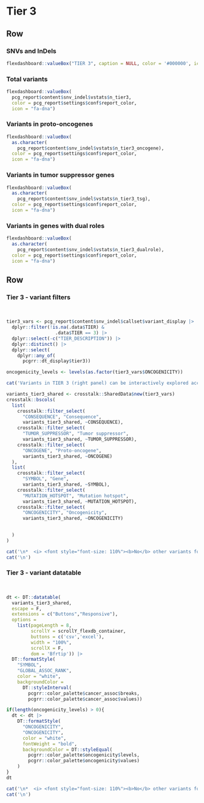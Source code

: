 Tier 3 {data-navmenu="SNVs and InDels"}
================================================================== 

Row
-------------------------------------

### SNVs and InDels

```r
flexdashboard::valueBox("TIER 3", caption = NULL, color = '#000000', icon = NULL)
```

### Total variants

```r
flexdashboard::valueBox(
  pcg_report$content$snv_indel$vstats$n_tier3, 
  color = pcg_report$settings$conf$report_color, 
  icon = "fa-dna")
```

### Variants in proto-oncogenes

```r
flexdashboard::valueBox(
  as.character(
    pcg_report$content$snv_indel$vstats$n_tier3_oncogene), 
  color = pcg_report$settings$conf$report_color, 
  icon = "fa-dna")
```


### Variants in tumor suppressor genes

```r
flexdashboard::valueBox(
  as.character(
    pcg_report$content$snv_indel$vstats$n_tier3_tsg), 
  color = pcg_report$settings$conf$report_color, 
  icon = "fa-dna")
```

### Variants in genes with dual roles

```r
flexdashboard::valueBox(
  as.character(
    pcg_report$content$snv_indel$vstats$n_tier3_dualrole), 
  color = pcg_report$settings$conf$report_color, 
  icon = "fa-dna")
```


Row
-----------------------------------------------------

### Tier 3 - variant filters {data-padding=15 data-width=250}

<br>

```r

tier3_vars <- pcg_report$content$snv_indel$callset$variant_display |>
  dplyr::filter(!is.na(.data$TIER) & 
                  .data$TIER == 3) |>
  dplyr::select(-c("TIER_DESCRIPTION")) |>
  dplyr::distinct() |>
  dplyr::select(
    dplyr::any_of(
      pcgrr::dt_display$tier3))

oncogenicity_levels <- levels(as.factor(tier3_vars$ONCOGENICITY))

cat('Variants in TIER 3 (right panel) can be interactively explored according to various criteria\n:')

variants_tier3_shared <- crosstalk::SharedData$new(tier3_vars)
crosstalk::bscols(
  list(
    crosstalk::filter_select(
      "CONSEQUENCE", "Consequence", 
      variants_tier3_shared, ~CONSEQUENCE),
    crosstalk::filter_select(
      "TUMOR_SUPPRESSOR", "Tumor suppressor", 
      variants_tier3_shared, ~TUMOR_SUPPRESSOR),
    crosstalk::filter_select(
      "ONCOGENE", "Proto-oncogene", 
      variants_tier3_shared, ~ONCOGENE)
  ),
  list(
    crosstalk::filter_select(
      "SYMBOL", "Gene", 
      variants_tier3_shared, ~SYMBOL),
    crosstalk::filter_select(
      "MUTATION_HOTSPOT", "Mutation hotspot", 
      variants_tier3_shared, ~MUTATION_HOTSPOT),
    crosstalk::filter_select(
      "ONCOGENICITY", "Oncogenicity", 
      variants_tier3_shared, ~ONCOGENICITY)

    
  )
)

```


```r
cat('\n*  <i> <font style="font-size: 110%"><b>No</b> other variants found in proto-oncogenes or tumor suppressor genes.</font></i>', sep = '\n')
cat('\n')
```


### Tier 3  - variant datatable {data-padding=15}

<br>


```r

dt <- DT::datatable(
  variants_tier3_shared, 
  escape = F,
  extensions = c("Buttons","Responsive"), 
  options = 
    list(pageLength = 8, 
         scrollY = scrollY_flexdb_container, 
         buttons = c('csv','excel'), 
         width = "100%",
         scrollX = F,
         dom = 'Bfrtip')) |>
  DT::formatStyle(
    "SYMBOL",
    "GLOBAL_ASSOC_RANK", 
    color = "white", 
    backgroundColor = 
      DT::styleInterval(
        pcgrr::color_palette$cancer_assoc$breaks, 
        pcgrr::color_palette$cancer_assoc$values))

if(length(oncogenicity_levels) > 0){
  dt <- dt |>
    DT::formatStyle(
      "ONCOGENICITY",
      "ONCOGENICITY",
      color = "white", 
      fontWeight = "bold",
      backgroundColor = DT::styleEqual(
        pcgrr::color_palette$oncogenicity$levels,
        pcgrr::color_palette$oncogenicity$values)
    )
}
dt

```

```r
cat('\n*  <i> <font style="font-size: 110%"><b>No</b> other variants found in proto-oncogenes or tumor suppressor genes.</font></i>', sep = '\n')
cat('\n')
```

